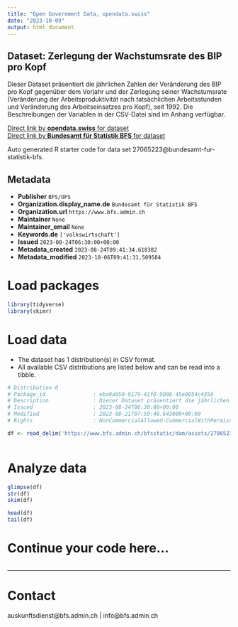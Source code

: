 ```yaml
---
title: "Open Government Data, opendata.swiss"
date: "2023-10-09"
output: html_document
---
```


## Dataset: Zerlegung der Wachstumsrate des BIP pro Kopf

Dieser Dataset präsentiert die jährlichen Zahlen der Veränderung des BIP pro Kopf gegenüber dem Vorjahr und der Zerlegung seiner Wachstumsrate (Veränderung der Arbeitsproduktivität nach tatsächlichen Arbeitsstunden und Veränderung des Arbeitseinsatzes pro Kopf), seit 1992. Die Beschreibungen der Variablen in der CSV-Datei sind im Anhang verfügbar.

[Direct link by **opendata.swiss** for dataset](https://opendata.swiss/de/dataset/zerlegung-der-wachstumsrate-des-bip-pro-kopf)<br>
[Direct link by **Bundesamt für Statistik BFS** for dataset](https://www.bfs.admin.ch/asset/de/ts-x-04.02.01.06)

Auto generated R starter code for data set 27065223@bundesamt-fur-statistik-bfs.

## Metadata

- **Publisher** `BFS/OFS`
- **Organization.display_name.de** `Bundesamt für Statistik BFS`
- **Organization.url** `https://www.bfs.admin.ch`
- **Maintainer** `None`
- **Maintainer_email** `None`
- **Keywords.de** `['volkswirtschaft']`
- **Issued** `2023-08-24T06:30:00+00:00`
- **Metadata_created** `2023-08-24T09:41:34.618382`
- **Metadata_modified** `2023-10-06T09:41:31.509584`


# Load packages

```r

library(tidyverse)
library(skimr)

```

# Load data

-   The dataset has 1 distribution(s) in CSV format.
-   All available CSV distributions are listed below and can be read into a tibble.

```r

# Distribution 0
# Package_id               : eba9a959-9179-41f8-9086-45e0054c4356
# Description              : Dieser Dataset präsentiert die jährlichen Zahlen der Veränderung des BIP pro Kopf gegenüber dem Vorjahr und der Zerlegung seiner Wachstumsrate (Veränderung der Arbeitsproduktivität nach tatsächlichen Arbeitsstunden und Veränderung des Arbeitseinsatzes pro Kopf), seit 1992. Die Beschreibungen der Variablen in der CSV-Datei sind im Anhang verfügbar.
# Issued                   : 2023-08-24T06:30:00+00:00
# Modified                 : 2023-08-21T07:59:48.643000+00:00
# Rights                   : NonCommercialAllowed-CommercialWithPermission-ReferenceRequired

df <- read_delim('https://www.bfs.admin.ch/bfsstatic/dam/assets/27065235/master')



```

# Analyze data

```r

glimpse(df)
str(df)
skim(df)

head(df)
tail(df)

```

# Continue your code here...

```r

```

------------------------------------------------------------------------

# Contact

auskunftsdienst@bfs.admin.ch | info@bfs.admin.ch
